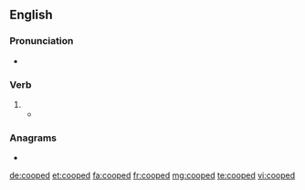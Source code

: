 {{also|co-oped}}
==English==

===Pronunciation===
* {{IPA|/kuːpt/|lang=en}}

===Verb===
{{head|en|verb form}}

# {{en-past of|coop}}
#* {{quote-text|year=1904|author=Lewis Wright|title=The Practical Poultry Keeper|page=52|passage=If it be winter, or settled wet weather, the hen must, if possible, be kept indoors, or else be '''cooped''' under a dry shed or outhouse.}}

===Anagrams===
* {{l|en|opcode}}

[[de:cooped]]
[[et:cooped]]
[[fa:cooped]]
[[fr:cooped]]
[[mg:cooped]]
[[te:cooped]]
[[vi:cooped]]